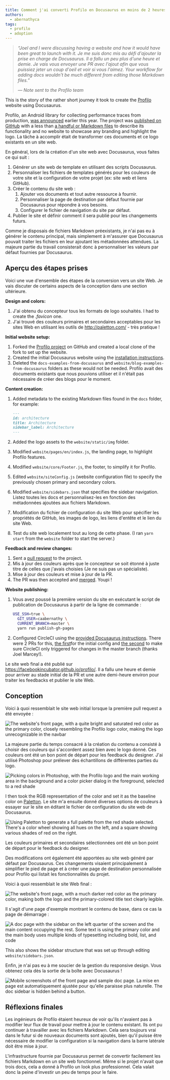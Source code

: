 ```yaml
---
title: Comment j'ai converti Profilo en Docusaurus en moins de 2 heures
authors:
  - abernathyca
tags:
  - profilo
  - adoption
---
```


> _“Joel and I were discussing having a website and how it would have been great to launch with it. Je me suis donc mis au défi d'ajouter la prise en charge de Docusaurus. Il a fallu un peu plus d'une heure et demie. Je vais vous envoyer une PR avec l'ajout afin que vous puissiez jeter un coup d'oeil et voir si vous l'aimez. Your workflow for adding docs wouldn't be much different from editing those Markdown files.”_
>
> _— Note sent to the Profilo team_

This is the story of the rather short journey it took to create the [Profilo](https://facebookincubator.github.io/profilo/) website using Docusaurus.

Profilo, an Android library for collecting performance traces from production, [was announced](https://code.fb.com/android/profilo-understanding-app-performance-in-the-wild/) earlier this year. The project was [published on GitHub](https://github.com/facebookincubator/profilo/tree/802042f90f990998a272387e371b893af52465b8) with a less than [a handful or Markdown files](https://github.com/facebookincubator/profilo/tree/802042f90f990998a272387e371b893af52465b8/docs) to describe its functionality and no website to showcase any branding and highlight the logo. La tâche à accomplir était de transformer ces documents et ce logo existants en un site web.

<!--truncate-->

En général, lors de la création d'un site web avec Docusaurus, vous faites ce qui suit :

1. Générer un site web de template en utilisant des scripts Docusaurus.
2. Personnaliser les fichiers de templates générés pour les couleurs de votre site et la configuration de votre projet (ex: site web et liens GitHub).
3. Créer le contenu du site web :
   1. Ajouter vos documents et tout autre ressource à fournir.
   2. Personnaliser la page de destination par défaut fournie par Docusaurus pour répondre à vos besoins.
   3. Configurer le fichier de navigation du site par défaut.
4. Publier le site et définir comment il sera publié pour les changements futurs.

Comme je disposais de fichiers Markdown préexistants, je n'ai pas eu à générer le contenu principal, mais simplement à m'assurer que Docusaurus pouvait traiter les fichiers en leur ajoutant les métadonnées attendues. La majeure partie du travail consisterait donc à personnaliser les valeurs par défaut fournies par Docusaurus.

## Aperçu des étapes prises

Voici une vue d'ensemble des étapes de la conversion vers un site Web. Je vais discuter de certains aspects de la conception dans une section ultérieure.

**Design and colors:**

1. J'ai obtenu du concepteur tous les formats de logo souhaités. I had to create the _.favicon_ one.
2. J'ai trouvé des couleurs primaires et secondaires acceptables pour les sites Web en utilisant les outils de http://paletton.com/ - très pratique !

**Initial website setup:**

1. Forked the [Profilo project](https://github.com/facebookincubator/profilo/) on GitHub and created a local clone of the fork to set up the website.
2. Created the initial Docusaurus website using the [installation instructions](https://v1.docusaurus.io/docs/en/installation.html).
3. Deleted the `docs-examples-from-docusaurus` and `website/blog-examples-from-docusaurus` folders as these would not be needed. Profilo avait des documents existants que nous pouvions utiliser et il n'était pas nécessaire de créer des blogs pour le moment.

**Content creation:**

1. Added metadata to the existing Markdown files found in the `docs` folder, for example:

   ```md
   ---
   id: architecture
   title: Architecture
   sidebar_label: Architecture
   ---
   ```

2. Added the logo assets to the `website/static/img` folder.

3. Modified `website/pages/en/index.js`, the landing page, to highlight Profilo features.

4. Modified `website/core/Footer.js`, the footer, to simplify it for Profilo.

5. Edited `website/siteConfig.js` (website configuration file) to specify the previously chosen primary and secondary colors.

6. Modified `website/sidebars.json` that specifies the sidebar navigation. Listez toutes les docs et personnalisez-les en fonction des métadonnées ajoutées aux fichiers Markdown.

7. Modification du fichier de configuration du site Web pour spécifier les propriétés de GitHub, les images de logo, les liens d'entête et le lien du site Web.

8. Test du site web localement tout au long de cette phase. (I ran `yarn start` from the `website` folder to start the server.)

**Feedback and review changes:**

1. Sent a [pull request](https://github.com/facebookincubator/profilo/pull/6) to the project.
2. Mis à jour des couleurs après que le concepteur se soit étonné à juste titre de celles que j'avais choisies (Je ne suis pas un spécialiste).
3. Mise à jour des couleurs et mise à jour de la PR.
4. The PR was then accepted and [merged](https://github.com/facebookincubator/profilo/commit/6ad033aaf5a7d54e6d842f45a5bccd051a8e45ad). Youpi !

**Website publishing:**

1. Vous avez poussé la première version du site en exécutant le script de publication de Docusaurus à partir de la ligne de commande :

   ```bash
   USE_SSH=true \
     GIT_USER=caabernathy \
     CURRENT_BRANCH=master \
     yarn run publish-gh-pages
   ```

2. Configured CircleCI using the [provided Docusaurus instructions](https://v1.docusaurus.io/docs/en/publishing.html#automating-deployments-using-continuous-integration). There were 2 PRs for this, [the first](https://github.com/facebookincubator/profilo/pull/8)for the initial config and [the second](https://github.com/facebookincubator/profilo/pull/12) to make sure CircleCI only triggered for changes in the master branch (thanks Joel Marcey!).

Le site web final a été publié sur https://facebookincubator.github.io/profilo/. Il a fallu une heure et demie pour arriver au stade initial de la PR et une autre demi-heure environ pour traiter les feedbacks et publier le site Web.

## Conception

Voici à quoi ressemblait le site web initial lorsque la première pull request a été envoyée :

![The website's front page, with a quite bright and saturated red color as the primary color, closely resembling the Profilo logo color, making the logo unrecognizable in the navbar](/img/profilo_blog_post_website_initial.png)

La majeure partie du temps consacré à la création du contenu a consisté à choisir des couleurs qui s'accordent assez bien avec le logo donné. Ces couleurs ont été un bon point de départ pour les feedback du designer. J'ai utilisé Photoshop pour prélever des échantillons de différentes parties du logo.

![Picking colors in Photoshop, with the Profilo logo and the main working area in the background and a color picker dialog in the foreground, selected to a red shade](/img/profilo_blog_post_photoshop_color_picker.png)

I then took the RGB representation of the color and set it as the baseline color on [Paletton](http://paletton.com/). Le site m'a ensuite donné diverses options de couleurs à essayer sur le site en éditant le fichier de configuration du site web de Docusaurus.

![Using Paletton to generate a full palette from the red shade selected. There's a color wheel showing all hues on the left, and a square showing various shades of red on the right.](/img/profilo_blog_post_palette_website_color_picker.png)

Les couleurs primaires et secondaires sélectionnées ont été un bon point de départ pour le feedback du designer.

Des modifications ont également été apportées au site web généré par défaut par Docusaurus. Ces changements visaient principalement à simplifier le pied de page et à créer une page de destination personnalisée pour Profilo qui listait les fonctionnalités du projet.

Voici à quoi ressemblait le site Web final :

![The website's front page, with a much darker red color as the primary color, making both the logo and the primary-colored title text clearly legible.](/img/profilo_blog_post_website_final.png)

Il s'agit d'une page d'exemple montrant le contenu de base, dans ce cas la page de démarrage :

![A doc page with the sidebar on the left quarter of the screen and the main content occupying the rest. Some text is using the primary color and the main body uses multiple kinds of typesetting including bold, list, and code](/img/profilo_blog_post_website_final_docs.png)

This also shows the sidebar structure that was set up through editing `website/sidebars.json`.

Enfin, je n'ai pas eu à me soucier de la gestion du responsive design. Vous obtenez cela dès la sortie de la boîte avec Docusaurus !

![Mobile screenshots of the front page and sample doc page. La mise en page est automatiquement ajustée pour qu'elle paraisse plus naturelle. The doc sidebar is hidden behind a button.](/img/profilo_blog_post_android_ios.png)

## Réflexions finales

Les ingénieurs de Profilo étaient heureux de voir qu'ils n'avaient pas à modifier leur flux de travail pour mettre à jour le contenu existant. Ils ont pu continuer à travailler avec les fichiers Markdown. Cela sera toujours vrai dans le futur si de nouveaux documents sont ajoutés, bien qu'il puisse être nécessaire de modifier la configuration si la navigation dans la barre latérale doit être mise à jour.

L'infrastructure fournie par Docusaurus permet de convertir facilement les fichiers Markdown en un site web fonctionnel. Même si le projet n'avait que trois docs, cela a donné à Profilo un look plus professionnel. Cela valait donc la peine d'investir un peu de temps pour le faire.
